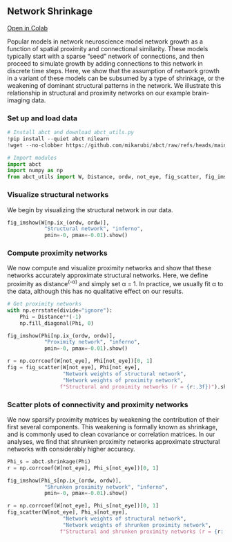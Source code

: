 ## Network Shrinkage

[Open in Colab](https://colab.research.google.com/github/mikarubi/abct/blob/main/docs-code/examples/8_shrinkage.ipynb){.btn .btn-dark .btn-sm}

Popular models in network neuroscience model network growth as a function of spatial proximity and connectional similarity. These models typically start with a sparse “seed” network of connections, and then proceed to simulate growth by adding connections to this network in discrete time steps. Here, we show that the assumption of network growth in a variant of these models can be subsumed by a type of shrinkage, or the weakening of dominant structural patterns in the network. We illustrate this relationship in structural and proximity networks on our example brain-imaging data.

### Set up and load data

```python

# Install abct and download abct_utils.py
!pip install --quiet abct nilearn
!wget --no-clobber https://github.com/mikarubi/abct/raw/refs/heads/main/docs-code/examples/abct_utils.py

# Import modules
import abct
import numpy as np
from abct_utils import W, Distance, ordw, not_eye, fig_scatter, fig_imshow

```

### Visualize structural networks

We begin by visualizing the structural network in our data.

```python

fig_imshow(W[np.ix_(ordw, ordw)], 
            "Structural network", "inferno",
            pmin=-0, pmax=-0.01).show()

```

### Compute proximity networks

 We now compute and visualize proximity networks and show that these networks accurately approximate structural networks. Here, we define proximity as distance<sup>(-α)</sup> and simply set α = 1. In practice, we usually fit α to the data, although this has no qualitative effect on our results.

```python

# Get proximity networks
with np.errstate(divide="ignore"):
    Phi = Distance**(-1)
    np.fill_diagonal(Phi, 0)

fig_imshow(Phi[np.ix_(ordw, ordw)],
            "Proximity network", "inferno",
            pmin=-0, pmax=-0.01).show()

r = np.corrcoef(W[not_eye], Phi[not_eye])[0, 1]
fig = fig_scatter(W[not_eye], Phi[not_eye],
                  "Network weights of structural network",
                  "Network weights of proximity network",
                 f"Structural and proximity networks (r = {r:.3f})").show()

```

### Scatter plots of connectivity and proximity networks

We now sparsify proximity matrices by weakening the contribution of their first several components. This weakening is formally known as shrinkage, and is commonly used to clean covariance or correlation matrices. In our analyses, we find that shrunken proximity networks approximate structural networks with considerably higher accuracy.

```python

Phi_s = abct.shrinkage(Phi)
r = np.corrcoef(W[not_eye], Phi_s[not_eye])[0, 1]

fig_imshow(Phi_s[np.ix_(ordw, ordw)],
            "Shrunken proximity network", "inferno",
            pmin=-0, pmax=-0.01).show()

r = np.corrcoef(W[not_eye], Phi_s[not_eye])[0, 1]
fig_scatter(W[not_eye], Phi_s[not_eye],
                  "Network weights of structural network",
                  "Network weights of shrunken proximity network",
                 f"Structural and shrunken proximity networks (r = {r:.3f})").show()

```
